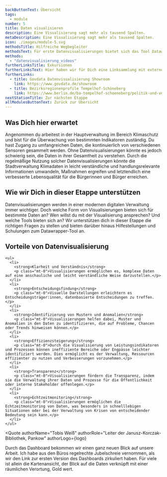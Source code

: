 ```yaml
---
backButtonText: Übersicht
tags:
  - module
number: 5
title: Daten visualisieren
description: Eine Visualisierung sagt mehr als tausend Spalten.
metaDescription: Eine Visualisierung sagt mehr als tausend Spalten.
icon: ./images/module-5.svg
methodsTitle: Hilfreiche Wegbegleiter
methodsText: Für erste Datenvisualisierungen bietet sich das Tool Datawrapper an. Die Ergebnisse lassen sich unkompliziert über Imperia in den Auftritt des Landes Berlin integrieren. Darüber hinaus findet du hier auch weitere Inspirationen für Datenvisualisierungen.
methods:
  - "datenvisualisierung_videos"
furtherLinksTitle: Exkursionen
furtherLinksText: Hier haben wir für Dich eine Linksammlung mit externen Ressourcen zusammengetragen. Falls Du noch tiefer ins Thema einsteigen willst – wünschen wir viel Spaß beim Stöbern!
furtherLinks:
  - title: Govdata Datenvisualisierung Showroom
    link: https://www.govdata.de/showroom
  - title: Bezirksregionenprofile Tempelhof-Schöneberg
    link: https://www.berlin.de/ba-tempelhof-schoeneberg/politik-und-verwaltung/service-und-organisationseinheiten/koordination-und-beteiligung/bezirksregionen/
nextStationTitle: Zur nächsten Etappe
allModulesButtonText: Zurück zur Übersicht
---
```


## Was Dich hier erwartet

Angenommen du arbeitest in der Hauptverwaltung im Bereich Klimaschutz und bist für die Überwachung von bestimmten Indikatoren zuständig. Du hast Zugang zu umfangreichen Daten, die kontinuierlich von verschiedenen Sensoren gesammelt werden. Ohne Datenvisualisierungen könnte es jedoch schwierig sein, die Daten in ihrer Gesamtheit zu verstehen. Durch die regelmäßige Nutzung solcher Datenvisualisierungen könnte die Stadtverwaltung Klimadaten in leicht verständliche und handlungsrelevante Informationen umwandeln, Maßnahmen ergreifen und letztendlich eine verbesserte Lebensqualität für die Bürgerinnen und Bürger erreichen.

## Wie wir Dich in dieser Etappe unterstützen

Datenvisualisierungen werden in einer modernen digitalen Verwaltung immer wichtiger. Doch welche Form von Visualisierungen bieten sich für bestimmte Daten an? Wen willst du mit der Visualisierung ansprechen? Und welche Tools bieten sich an? Wir unterstützen dich in dieser Etappe die richtigen Fragen zu stellen und bieten darüber hinaus Hilfestellungen und Schulungen zum Datawrapper-Tool an.

<TextContentSection class="bg-bg-alt px-4 sm:px-6">
    <h2>Vorteile von Datenvisualisierung</h2>

    <ul>
      <li>
        <strong>Klarheit und Verständnis</strong>
        <p class="mt-0">Visualisierungen ermöglichen es, komplexe Daten auf eine anschauliche und leicht verständliche Weise darzustellen.</p>
      </li>
      <li>
        <strong>Entscheidungsfindung</strong>
        <p class="mt-0">Visuelle Darstellungen erleichtern es Entscheidungsträger:innen, datenbasierte Entscheidungen zu treffen.</p>
      </li>
      <li>
        <strong>Identifizierung von Mustern und Anomalien</strong>
        <p class="mt-0">Visualisierungen helfen dabei, Muster und Anomalien in den Daten zu identifizieren, die auf Probleme, Chancen oder Trends hinweisen können.</p>
      </li>
      <li>
        <strong>Effizienzsteigerung</strong>
        <p class="mt-0">Durch die Visualisierung von Leistungsindikatoren und Prozessen können ineffiziente Bereiche oder Engpässe leichter identifiziert werden. Dies ermöglicht es der Verwaltung, Ressourcen effizienter zu nutzen und Verbesserungen vorzunehmen.</p>
      </li>
      <li>
        <strong>Transparenz</strong>
        <p class="mt-0">Visualisierungen fördern die Transparenz, indem sie die Verwaltung ihrer Daten und Prozesse für die Öffentlichkeit oder interne Stakeholder offenlegen.</p>
      </li>
      <li>
        <strong>Echtzeitmonitoring</strong>
        <p class="mt-0">Visualisierungen ermöglichen die Echtzeitmonitoring von Daten, was besonders in schnelllebigen Situationen oder bei der Verwaltung von Krisen von entscheidender Bedeutung sein kann.</p>
      </li>
    </ul>

</TextContentSection>


<Quote
  authorName="Tobis Weiß"
  authorRole="Leiter der Janusz-Korczak-Bibliothek, Pankow"
  authorLogo={logo}
>
  Durch das Dashboard bekommen wir einen ganz neuen Blick auf unsere Arbeit. Ich
  habe aus den Büros regelrechte Jubelschreie vernommen, als wir den Link zur
  ersten Version des Dashboards zirkuliert haben. Für viele ist allein die
  Kartenansicht, der Blick auf die Daten verknüpft mit einer räumlichen
  Verortung, Gold wert.
</Quote>
